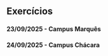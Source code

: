 ## Exercícios

#### 23/09/2025 - Campus Marquês {.unnumbered}
#### 24/09/2025 - Campus Chácara {.unnumbered}

